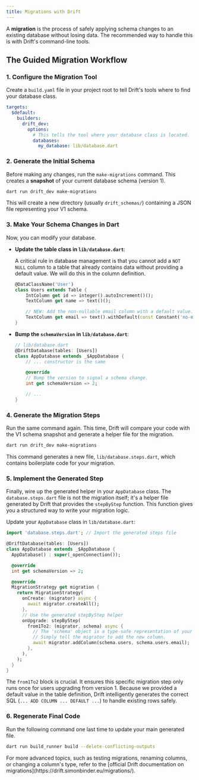 ```yaml
---
title: Migrations with Drift
---
```


A **migration** is the process of safely applying schema changes to an existing database without losing data. The recommended way to handle this is with Drift's command-line tools.

## The Guided Migration Workflow

### 1. Configure the Migration Tool

Create a `build.yaml` file in your project root to tell Drift's tools where to find your database class.

```yaml
targets:
  $default:
    builders:
      drift_dev:
        options:
          # This tells the tool where your database class is located.
          databases:
            my_database: lib/database.dart
```

### 2. Generate the Initial Schema

Before making any changes, run the `make-migrations` command. This creates a **snapshot** of your current database schema (version 1).

```bash
dart run drift_dev make-migrations
```

This will create a new directory (usually `drift_schemas/`) containing a JSON file representing your V1 schema.

### 3. Make Your Schema Changes in Dart

Now, you can modify your database.

- **Update the table class in `lib/database.dart`**:

  A critical rule in database management is that you cannot add a `NOT NULL` column to a table that already contains data without providing a default value. We will do this in the column definition.

  ```dart
  @DataClassName('User')
  class Users extends Table {
      IntColumn get id => integer().autoIncrement()();
      TextColumn get name => text()();

      // NEW: Add the non-nullable email column with a default value.
      TextColumn get email => text().withDefault(const Constant('no-email-provided'))();
  }
  ```

- **Bump the `schemaVersion` in `lib/database.dart`**:

  ```dart
  // lib/database.dart
  @DriftDatabase(tables: [Users])
  class AppDatabase extends _$AppDatabase {
      // ... constructor is the same

      @override
      // Bump the version to signal a schema change.
      int get schemaVersion => 2;

      // ...
  }
  ```

### 4. Generate the Migration Steps

Run the same command again. This time, Drift will compare your code with the V1 schema snapshot and generate a helper file for the migration.

```bash
dart run drift_dev make-migrations
```

This command generates a new file, `lib/database.steps.dart`, which contains boilerplate code for your migration.

### 5. Implement the Generated Step

Finally, wire up the generated helper in your `AppDatabase` class. The `database.steps.dart` file is not the migration itself; it's a helper file generated by Drift that provides the `stepByStep` function. This function gives you a structured way to write your migration logic.

Update your `AppDatabase` class in `lib/database.dart`:

```dart
import 'database.steps.dart'; // Import the generated steps file

@DriftDatabase(tables: [Users])
class AppDatabase extends _$AppDatabase {
  AppDatabase() : super(_openConnection());

  @override
  int get schemaVersion => 2;

  @override
  MigrationStrategy get migration {
    return MigrationStrategy(
      onCreate: (migrator) async {
        await migrator.createAll();
      },
      // Use the generated stepByStep helper
      onUpgrade: stepByStep(
        from1To2: (migrator, schema) async {
          // The 'schema' object is a type-safe representation of your V2 schema.
          // Simply tell the migrator to add the new column.
          await migrator.addColumn(schema.users, schema.users.email);
        },
      ),
    );
  }
}
```

The `from1To2` block is crucial. It ensures this specific migration step only runs once for users upgrading from version 1. Because we provided a default value in the table definition, Drift intelligently generates the correct SQL (`... ADD COLUMN ... DEFAULT ...`) to handle existing rows safely.

### 6. Regenerate Final Code

Run the following command one last time to update your main generated file.

```bash
dart run build_runner build --delete-conflicting-outputs
```

<Info>
  For more advanced topics, such as testing migrations, renaming columns, or
  changing a column's type, refer to the [official Drift documentation on
  migrations](https://drift.simonbinder.eu/migrations/).
</Info>
